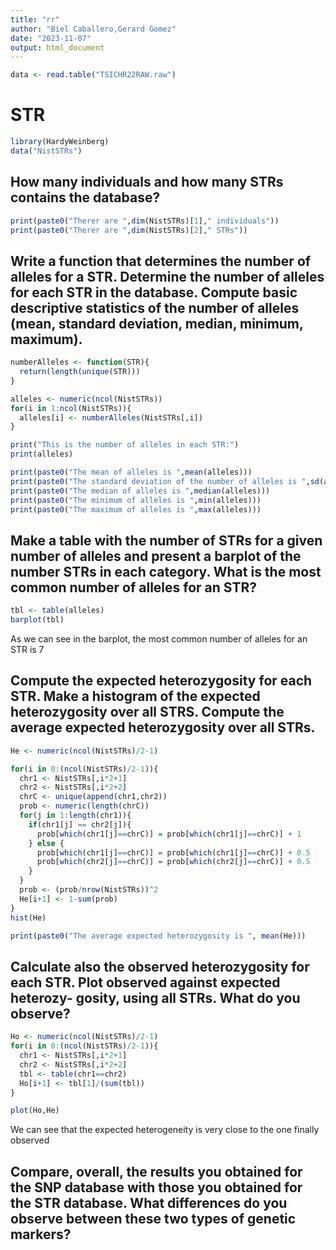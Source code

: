 ---
title: "rr"
author: "Biel Caballero,Gerard Gomez"
date: "2023-11-07"
output: html_document
---
```{r}
data <- read.table("TSICHR22RAW.raw")
```


# STR
```{r}
library(HardyWeinberg)
data("NistSTRs")
```

## How many individuals and how many STRs contains the database?
```{r}
print(paste0("Therer are ",dim(NistSTRs)[1]," individuals"))
print(paste0("Therer are ",dim(NistSTRs)[2]," STRs"))
```

## Write a function that determines the number of alleles for a STR. Determine the number of alleles for each STR in the database. Compute basic descriptive statistics of the number of alleles (mean, standard deviation, median, minimum, maximum).

```{r}
numberAlleles <- function(STR){
  return(length(unique(STR)))
}

alleles <- numeric(ncol(NistSTRs))
for(i in 1:ncol(NistSTRs)){
  alleles[i] <- numberAlleles(NistSTRs[,i])
}

print("This is the number of alleles in each STR:")
print(alleles)
```

```{r}
print(paste0("The mean of alleles is ",mean(alleles)))
print(paste0("The standard deviation of the number of alleles is ",sd(alleles)))
print(paste0("The median of alleles is ",median(alleles)))
print(paste0("The minimum of alleles is ",min(alleles)))
print(paste0("The maximum of alleles is ",max(alleles)))
```
## Make a table with the number of STRs for a given number of alleles and present a barplot of the number STRs in each category. What is the most common number of alleles for an STR?

```{r}
tbl <- table(alleles)
barplot(tbl)
```
As we can see in the barplot, the most common number of alleles for an STR is 7

## Compute the expected heterozygosity for each STR. Make a histogram of the expected heterozygosity over all STRS. Compute the average expected heterozygosity over all STRs.

```{r}
He <- numeric(ncol(NistSTRs)/2-1)

for(i in 0:(ncol(NistSTRs)/2-1)){
  chr1 <- NistSTRs[,i*2+1]
  chr2 <- NistSTRs[,i*2+2]
  chrC <- unique(append(chr1,chr2))
  prob <- numeric(length(chrC))
  for(j in 1:length(chr1)){
    if(chr1[j] == chr2[j]){
      prob[which(chr1[j]==chrC)] = prob[which(chr1[j]==chrC)] + 1 
    } else {
      prob[which(chr1[j]==chrC)] = prob[which(chr1[j]==chrC)] + 0.5
      prob[which(chr2[j]==chrC)] = prob[which(chr2[j]==chrC)] + 0.5
    }
  }
  prob <- (prob/nrow(NistSTRs))^2
  He[i+1] <- 1-sum(prob)
}
hist(He)
```

```{r}
print(paste0("The average expected heterozygosity is ", mean(He)))
```

## Calculate also the observed heterozygosity for each STR. Plot observed against expected heterozy- gosity, using all STRs. What do you observe?

```{r}
Ho <- numeric(ncol(NistSTRs)/2-1)
for(i in 0:(ncol(NistSTRs)/2-1)){
  chr1 <- NistSTRs[,i*2+1]
  chr2 <- NistSTRs[,i*2+2]
  tbl <- table(chr1==chr2)
  Ho[i+1] <- tbl[1]/(sum(tbl)) 
}

plot(Ho,He)
```
We can see that the expected heterogeneity is very close to the one finally observed

## Compare, overall, the results you obtained for the SNP database with those you obtained for the STR database. What differences do you observe between these two types of genetic markers?

